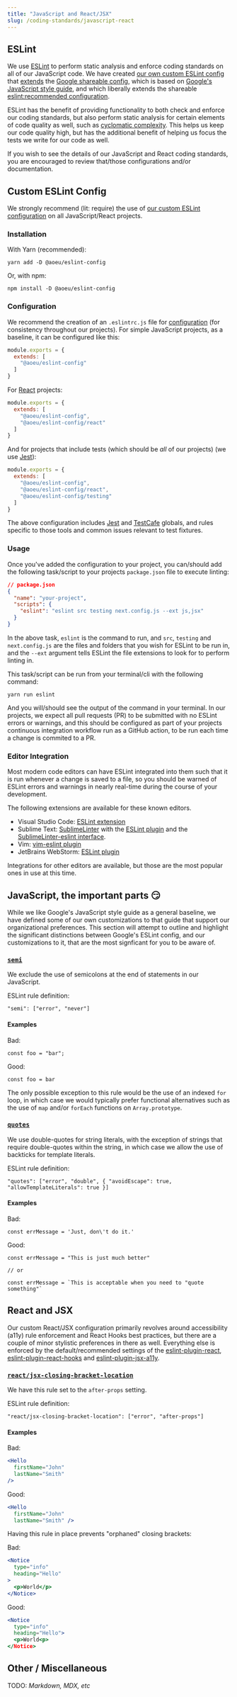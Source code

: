 ```yaml
---
title: "JavaScript and React/JSX"
slug: /coding-standards/javascript-react
---
```


## ESLint

We use [ESLint](https://eslint.org/) to perform static analysis and enforce coding standards on all of our JavaScript code. We have created [our own custom ESLint config](https://github.com/theartofeducation/eslint-config) that [extends](https://eslint.org/docs/user-guide/configuring/configuration-files#extending-configuration-files) the [Google shareable config](https://github.com/google/eslint-config-google), which is based on [Google's JavaScript style guide](https://google.github.io/styleguide/jsguide.html), and which liberally extends the shareable [eslint:recommended configuration](https://github.com/kunalgolani/eslint-config/tree/master/packages/recommended).

ESLint has the benefit of providing functionality to both check and enforce our coding standards, but also perform static analysis for certain elements of code quality as well, such as [cyclomatic complexity](https://en.wikipedia.org/wiki/Cyclomatic_complexity). This helps us keep our code quality high, but has the additional benefit of helping us focus the tests we write for our code as well.

If you wish to see the details of our JavaScript and React coding standards, you are encouraged to review that/those configurations and/or documentation.

<!--
:::note
You may be wondering about our use (or rather, lack of use) of [Prettier](https://prettier.io/). While we recognize Prettier as a very popular and valuable tool used widely throughout the JS community, it's opinions are a bit too strong for our tastes. Particularly with regards to how it formats JSX, we are not huge fans of it, and it does not have the ability to override the settings for certain JSX formatting opinions that we don't prefer. It is for these reasons that we choose not to use Prettier in our JavaScript projects.
:::
-->

## Custom ESLint Config

We strongly recommend (lit: require) the use of [our custom ESLint configuration](https://github.com/theartofeducation/eslint-config) on all JavaScript/React projects.

### Installation

With Yarn (recommended):

```
yarn add -D @aoeu/eslint-config
```

Or, with npm:

```
npm install -D @aoeu/eslint-config
```

### Configuration

We recommend the creation of an `.eslintrc.js` file for [configuration](https://eslint.org/docs/user-guide/configuring/configuration-files) (for consistency throughout our projects). For simple JavaScript projects, as a baseline, it can be configured like this:

```js
module.exports = {
  extends: [
    "@aoeu/eslint-config"
  ]
}
```

For [React](https://reactjs.org/) projects:

```js
module.exports = {
  extends: [
    "@aoeu/eslint-config",
    "@aoeu/eslint-config/react"
  ]
}
```

And for projects that include tests (which should be _all_ of our projects) (we use [Jest](https://jestjs.io/)):

```js
module.exports = {
  extends: [
    "@aoeu/eslint-config",
    "@aoeu/eslint-config/react",
    "@aoeu/eslint-config/testing"
  ]
}
```

The above configuration includes [Jest](https://jestjs.io/) and [TestCafe](https://testcafe.io/) globals, and rules specific to those tools and common issues relevant to test fixtures.

### Usage

Once you've added the configuration to your project, you can/should add the following task/script to your projects `package.json` file to execute linting:

```json
// package.json
{
  "name": "your-project",
  "scripts": {
    "eslint": "eslint src testing next.config.js --ext js,jsx"
  }
}
```

In the above task, `eslint` is the command to run, and `src`, `testing` and `next.config.js` are the files and folders that you wish for ESLint to be run in, and the `--ext` argument tells ESLint the file extensions to look for to perform linting in.

This task/script can be run from your terminal/cli with the following command:

```
yarn run eslint
```

And you will/should see the output of the command in your terminal. In our projects, we expect all pull requests (PR) to be submitted with no ESLint errors or warnings, and this should be configured as part of your projects continuous integration workflow run as a GitHub action, to be run each time a change is commited to a PR.

### Editor Integration

Most modern code editors can have ESLint integrated into them such that it is run whenever a change is saved to a file, so you should be warned of ESLint errors and warnings in nearly real-time during the course of your development.

The following extensions are available for these known editors.

* Visual Studio Code: [ESLint extension](https://marketplace.visualstudio.com/items?itemName=dbaeumer.vscode-eslint)
* Sublime Text: [SublimeLinter](https://packagecontrol.io/packages/SublimeLinter) with the [ESLint plugin](https://packagecontrol.io/packages/ESLint) and the [SublimeLinter-eslint interface](https://packagecontrol.io/packages/SublimeLinter-eslint).
* Vim: [vim-eslint plugin](https://github.com/dgraham/vim-eslint)
* JetBrains WebStorm: [ESLint plugin](https://plugins.jetbrains.com/plugin/7494-eslint)

Integrations for other editors are available, but those are the most popular ones in use at this time.

## JavaScript, the important parts 😏

While we like Google's JavaScript style guide as a general baseline, we have defined some of our own customizations to that guide that support our organizational preferences. This section will attempt to outline and highlight the significant distinctions between Google's ESLint config, and our customizations to it, that are the most signficant for you to be aware of.

### [`semi`](https://eslint.org/docs/rules/semi#require-or-disallow-semicolons-instead-of-asi-semi)

We exclude the use of semicolons at the end of statements in our JavaScript.

ESLint rule definition:
```
"semi": ["error", "never"]
```

#### **Examples**

Bad:

```
const foo = "bar";
```

Good:

```
const foo = bar
```

The only possible exception to this rule would be the use of an indexed `for` loop, in which case we would typically prefer functional alternatives such as the use of `map` and/or `forEach` functions on `Array.prototype`.

### [`quotes`](https://eslint.org/docs/rules/quotes)

We use double-quotes for string literals, with the exception of strings that require double-quotes within the string, in which case we allow the use of backticks for template literals.

ESLint rule definition:
```
"quotes": ["error", "double", { "avoidEscape": true, "allowTemplateLiterals": true }]
```

#### **Examples**

Bad:

```
const errMessage = 'Just, don\'t do it.'
```

Good:

```
const errMessage = "This is just much better"

// or

const errMessage = `This is acceptable when you need to "quote something"`
```

## React and JSX

Our custom React/JSX configuration primarily revolves around accessibility (a11y) rule enforcement and React Hooks best practices, but there are a couple of minor stylistic preferences in there as well. Everything else is enforced by the default/recommended settings of the [eslint-plugin-react](https://github.com/yannickcr/eslint-plugin-react), [eslint-plugin-react-hooks](https://github.com/facebook/react/tree/master/packages/eslint-plugin-react-hooks) and [eslint-plugin-jsx-a11y](https://github.com/jsx-eslint/eslint-plugin-jsx-a11y).

### [`react/jsx-closing-bracket-location`](https://github.com/yannickcr/eslint-plugin-react/blob/master/docs/rules/jsx-closing-bracket-location.md)

We have this rule set to the `after-props` setting.

ESLint rule definition:

```
"react/jsx-closing-bracket-location": ["error", "after-props"]
```

#### **Examples**

Bad:

```jsx
<Hello
  firstName="John"
  lastName="Smith"
/>
```

Good:

```jsx
<Hello
  firstName="John"
  lastName="Smith" />
```

Having this rule in place prevents "orphaned" closing brackets:

Bad:

```jsx
<Notice
  type="info"
  heading="Hello"
>
  <p>World</p>
</Notice>
```

Good:

```jsx
<Notice
  type="info"
  heading="Hello">
  <p>World<p>
</Notice>
```

## Other / Miscellaneous

TODO: _Markdown, MDX, etc_
